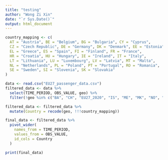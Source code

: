 ```yaml
---
title: "testing"
author: "Wong Zi Xin"
date: "`r Sys.Date()`"
output: html_document
---
```


```r
country_mapping <- c(
  AT = "Austria", BE = "Belgium", BG = "Bulgaria", CY = "Cyprus",
  CZ = "Czech Republic", DE = "Germany", DK = "Denmark", EE = "Estonia",
  EL = "Greece", ES = "Spain", FI = "Finland", FR = "France",
  HR = "Croatia", HU = "Hungary", IE = "Ireland", IT = "Italy",
  LT = "Lithuania", LU = "Luxembourg", LV = "Latvia", MT = "Malta",
  NL = "Netherlands", PL = "Poland", PT = "Portugal", RO = "Romania",
  SE = "Sweden", SI = "Slovenia", SK = "Slovakia"
)

data <- read.csv("EU27_passenger_data.csv")
filtered_data <- data %>%
  select(TIME_PERIOD, OBS_VALUE, geo) %>%
  filter(!geo %in% c("BA", "CH", "EU27_2020", "IS", "ME", "MK", "NO", "RS", "UK"))

filtered_data <- filtered_data %>%
  mutate(Country = recode(geo, !!!country_mapping))

final_data <- filtered_data %>%
  pivot_wider(
    names_from = TIME_PERIOD,
    values_from = OBS_VALUE,
    id_cols = Country
  )

print(final_data)
```


